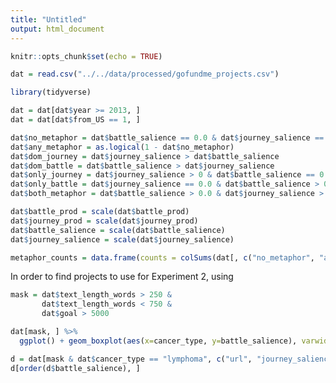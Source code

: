 ```yaml
---
title: "Untitled"
output: html_document
---
```


```r
knitr::opts_chunk$set(echo = TRUE)
```

```r
dat = read.csv("../../data/processed/gofundme_projects.csv")
```

```r
library(tidyverse)
```

```r
dat = dat[dat$year >= 2013, ]
dat = dat[dat$from_US == 1, ]

dat$no_metaphor = dat$battle_salience == 0.0 & dat$journey_salience == 0.0
dat$any_metaphor = as.logical(1 - dat$no_metaphor)
dat$dom_journey = dat$journey_salience > dat$battle_salience
dat$dom_battle = dat$battle_salience > dat$journey_salience
dat$only_journey = dat$journey_salience > 0 & dat$battle_salience == 0.0
dat$only_battle = dat$journey_salience == 0.0 & dat$battle_salience > 0
dat$both_metaphor = dat$battle_salience > 0.0 & dat$journey_salience > 0.0

dat$battle_prod = scale(dat$battle_prod)
dat$journey_prod = scale(dat$journey_prod)
dat$battle_salience = scale(dat$battle_salience)
dat$journey_salience = scale(dat$journey_salience)

metaphor_counts = data.frame(counts = colSums(dat[, c("no_metaphor", "any_metaphor", "dom_journey", "dom_battle", "only_journey", "only_battle", "both_metaphor")]))
```

In order to find projects to use for Experiment 2, using

```r
mask = dat$text_length_words > 250 & 
       dat$text_length_words < 750 &
       dat$goal > 5000

dat[mask, ] %>%
  ggplot() + geom_boxplot(aes(x=cancer_type, y=battle_salience), varwidth=T, outlier.alpha = 0.2) + coord_flip()
```

```r
d = dat[mask & dat$cancer_type == "lymphoma", c("url", "journey_salience", "battle_salience")]
d[order(d$battle_salience), ]
```